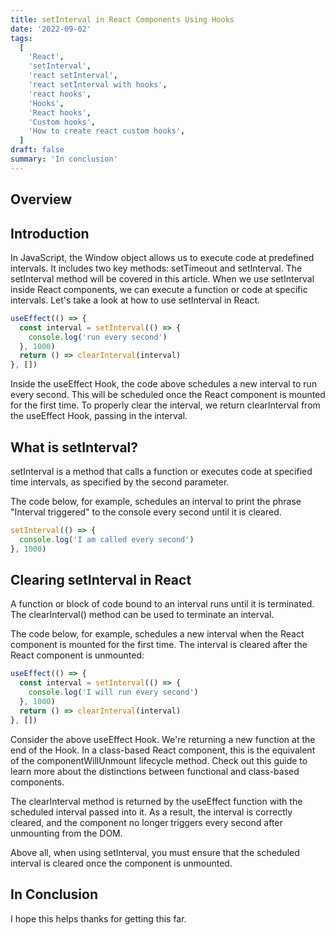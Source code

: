 ```yaml
---
title: setInterval in React Components Using Hooks
date: '2022-09-02'
tags:
  [
    'React',
    'setInterval',
    'react setInterval',
    'react setInterval with hooks',
    'react hooks',
    'Hooks',
    'React hooks',
    'Custom hooks',
    'How to create react custom hooks',
  ]
draft: false
summary: 'In conclusion'
---
```


## Overview

<TOCInline toc={props.toc} exclude="Overview" toHeading={2} />

## Introduction

In JavaScript, the Window object allows us to execute code at predefined intervals. It includes two key methods: setTimeout and setInterval. The setInterval method will be covered in this article. When we use setInterval inside React components, we can execute a function or code at specific intervals. Let's take a look at how to use setInterval in React.

```jsx
useEffect(() => {
  const interval = setInterval(() => {
    console.log('run every second')
  }, 1000)
  return () => clearInterval(interval)
}, [])
```

Inside the useEffect Hook, the code above schedules a new interval to run every second. This will be scheduled once the React component is mounted for the first time. To properly clear the interval, we return clearInterval from the useEffect Hook, passing in the interval.

## What is setInterval?

setInterval is a method that calls a function or executes code at specified time intervals, as specified by the second parameter.

The code below, for example, schedules an interval to print the phrase "Interval triggered" to the console every second until it is cleared.

```js
setInterval(() => {
  console.log('I am called every second')
}, 1000)
```

## Clearing setInterval in React

A function or block of code bound to an interval runs until it is terminated. The clearInterval() method can be used to terminate an interval.

The code below, for example, schedules a new interval when the React component is mounted for the first time. The interval is cleared after the React component is unmounted:

```jsx
useEffect(() => {
  const interval = setInterval(() => {
    console.log('I will run every second')
  }, 1000)
  return () => clearInterval(interval)
}, [])
```

Consider the above useEffect Hook. We're returning a new function at the end of the Hook. In a class-based React component, this is the equivalent of the componentWillUnmount lifecycle method. Check out this guide to learn more about the distinctions between functional and class-based components.

The clearInterval method is returned by the useEffect function with the scheduled interval passed into it. As a result, the interval is correctly cleared, and the component no longer triggers every second after unmounting from the DOM.

Above all, when using setInterval, you must ensure that the scheduled interval is cleared once the component is unmounted.

## In Conclusion

I hope this helps thanks for getting this far.
